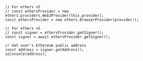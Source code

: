 ```tsx
// For ethers v5
// const ethersProvider = new ethers.providers.Web3Provider(this.provider);
const ethersProvider = new ethers.BrowserProvider(provider!);

// For ethers v5
// const signer = ethersProvider.getSigner();
const signer = await ethersProvider.getSigner();

// Get user's Ethereum public address
const address = signer.getAddress();
uiConsole(address);
```
